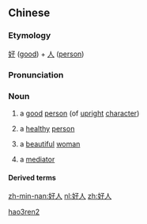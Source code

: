 ==Chinese==
{{zh-forms}}

===Etymology===
[[好]] ([[good]]) + [[人]] ([[person]])

===Pronunciation===
{{zh-pron
|m=hǎorén
|c=hou2 jan4
|h=pfs=hó-ngìn
|mn=hó-lâng
|cat=n
}}

===Noun===
{{zh-noun}}

# a [[good]] [[person]] (of [[upright]] [[character]])
# {{lb|zh|literary}} a [[healthy]] [[person]]
# {{lb|zh|literary}} a [[beautiful]] [[woman]]
# {{lb|zh|literary}} a [[mediator]]

====Derived terms====
{{zh-der|好人卡}}

[[Category:Mandarin literary terms|hao3ren2]]

[[zh-min-nan:好人]]
[[nl:好人]]
[[zh:好人]]